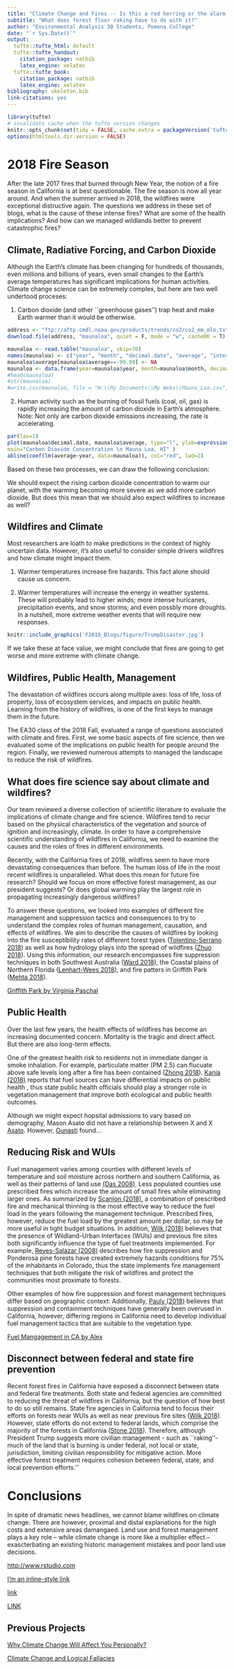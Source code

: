```yaml
---
title: "Climate Change and Fires -- Is this a red herring or the alarm alarmists have been warning about?"
subtitle: "What does forest floor raking have to do with it?"
author: "Environmental Analysis 30 Students, Pomona College"
date: "`r Sys.Date()`"
output:
  tufte::tufte_html: default
  tufte::tufte_handout:
    citation_package: natbib
    latex_engine: xelatex
  tufte::tufte_book:
    citation_package: natbib
    latex_engine: xelatex
bibliography: skeleton.bib
link-citations: yes
---
```


```r
library(tufte)
# invalidate cache when the tufte version changes
knitr::opts_chunk$set(tidy = FALSE, cache.extra = packageVersion('tufte'))
options(htmltools.dir.version = FALSE)
```
# 2018 Fire Season

After the late 2017 fires that burned through New Year, the notion of a fire season in California is at best questionable. The fire season is now all year around. And when the summer arrived in 2018, the wildfires were exceptional distructive again. The questions we address in these set of blogs, what is the cause of these intense fires? What are some of the health implications? And how can we managed wildlands better to prevent catastrophic fires?

## Climate, Radiative Forcing, and Carbon Dioxide

Although the Earth's climate has been changing for hundreds of thousands, even millions and billions of years, even small changes to the Earth's average temperatures has significant implications for human activities. Climate change science can be extremely complex, but here are two well undertood proceses: 

1) Carbon dioxide (and other ``greenhouse gases'') trap heat and make Earth warmer than it would be otherwise.

```r
address <- "ftp://aftp.cmdl.noaa.gov/products/trends/co2/co2_mm_mlo.txt"
download.file(address, "maunaloa", quiet = F, mode = "w", cacheOK = T)

maunaloa <- read.table("maunaloa", skip=70)
names(maunaloa) <- c("year", "month", "decimal.date", "average", "interpolated", "trend", "days")
maunaloa$average[maunaloa$average==-99.99] <- NA
maunaloa <- data.frame(year=maunaloa$year, month=maunaloa$month, decimal.date=maunaloa$decimal.date, average=maunaloa$average)
#head(maunaloa)
#str(maunaloa)
#write.csv(maunaloa, file = "H:\\My Documents\\My Webs\\Mauna_Loa.csv", eol = "\n", row.names = F)
```

2) Human activity such as the burning of fossil fuels (coal, oil, gas) is rapidly increasing the amount of carbon dioxide in Earth’s atmosphere. Note: Not only are carbon dioxide emissions increasing, the rate is accelerating. 

```r
par(las=1)
plot(maunaloa$decimal.date, maunaloa$average, type="l", ylab=expression(CO[2]*~ "(ppm)"), xlab="Year", 
main="Carbon Dioxide Concentration \n Mauna Loa, HI" )
abline(coef(lm(average~year, data=maunaloa)), col="red", lwd=2)
```

Based on these two processes, we can draw the following conclusion:

We should expect the rising carbon dioxide concentration to warm our planet, with the warming becoming more severe as we add more carbon dioxide. But does this mean that we should also expect wildfires to increase as well?

## Wildfires and Climate

Most researchers are loath to make predictions in the context of highly uncertain data. However, it's also useful to consider simple drivers wildfires and how climate might impact them. 

1. Warmer temperatures increase fire hazards. This fact alone should cause us concern. 

2. Warmer temperatures will increase the energy in weather systems. These will probably lead to higher winds; more intense huricanes, precipitation events, and snow storms; and even possbly more droughts. In a nutshell, more extreme weather events that will require new responses. 

```r
knitr::include_graphics('F2018_Blogs/figure/TrumpDisaster.jpg')
```


If we take these at face value, we might conclude that fires are going to get worse and more extreme with climate change.

## Wildfires, Public Health, Management

The devastation of wildfires occurs along multiple axes: loss of life, loss of property, loss of ecosystem services, and impacts on public health. Learning from the history of wildfires, is one of the first keys to manage them in the future. 

The EA30 class of the 2018 Fall, evaluated a range of questions associated with climate and fires. First, we some basic aspects of fire science, then we evaluated some of the implications on public health for people around the region. Finally, we reviewed numerous attempts to managed the landscape to reduce the risk of wildfires. 

## What does fire science say about climate and wildfires?

Our team reviewed a diverse collection of scientific literature to evaluate the implications of climate change and fire science. Wildfires tend to recur based on the physical characteristics of the vegetation and source of ignition and increasingly, climate. In order to have a comprehensive scientific understanding of wildfires in California, we need to examine the causes and the roles of fires in different environments. 

Recently, with the California fires of 2018, wildfires seem to have more devastating consequences than before. The human loss of life in the most recent wildfires is unparalleled. What does this mean for future fire research? Should we focus on more effective forest management, as our president suggests? Or does global warming play the largest role in propagating increasingly dangerous wildfires? 

To answer these questions, we looked into examples of different fire management and suppression tactics and consequences to try to understand the complex roles of human management, causation, and effects of wildfires. We aim to describe the causes of wildfires by looking into the fire susceptibility rates of different forest types ([Tolentino-Serrano 2018](F2018_Blogs/Tolentino.html)) as well as how hydrology plays into the spread of wildfires ([Zhuo 2018](F2018_Blogs/Zhou.html)).  Using this information, our research encompasses fire suppression techniques in both Southwest Australia ([Ward 2018](F2018_Blogs/Ward.html)), the Coastal plains of Northern Florida ([Lenhart-Wees 2018](F2018_Blogs/Lenhart-Wees.html)), and fire patters in Griffith Park ([Mehta 2018](F2018_Blogs/Mehta.html)).

[Griffith Park by Virginia Paschal](F2018_Blogs/Paschal.html)


## Public Health

Over the last few years, the health effects of wildfires has become an increasing documented concern. Mortality is the tragic and direct affect.  But there are also long-term effects. 

One of the greatest health risk to residents not in immediate danger is smoke inhalation. For example, particulate matter (PM 2.5) can flucuate above safe levels long after a fire has been contained ([Zhong 2018](F2018_Blogs/Zhong/Zhong.html)). [Kania (2018)](F2018_Blogs/Kania.html) reports that fuel sources can have differential impacts on public health , thus state public health officials should play a stronger role in vegetation management that improve both ecological and public health outcomes. 

Although we might expect hopsital admissions to vary based on demography, Mason Asato did not have a relationship between X and X [Asato](F2018_Blogs/Asato/Asato.html). However, [Gunasti](F2018_Blogs/Gunasti/Gunasti.html) found...

## Reducing Risk and WUIs

Fuel management varies among counties with different levels of temperature and soil moisture across northern and southern California, as well as their patterns of land use [(Das 2008)](F2018_Blogs/Das.html). Less populated counties use prescribed fires which increase the amount of small fires while eliminating larger ones. As summarized by [Scanlon (2018)](F2018_Blogs/Scanlon.html), a combination of prescribed fire and mechanical thinning is the most effective way to reduce the fuel load in the years following the management technique. Prescribed fires, however, reduce the fuel load by the greatest amount per dollar, so may be more useful in tight budget situations. In addition, [Wilk (2018)](F2018_Blogs/Wilk.html) believes that the presence of Wildland-Urban Interfaces (WUIs) and previous fire sites both significantly influence the type of fuel treatments implemented. For example, [Reyes-Salazar (2008)](F2018_Blogs/Reyes.html) describes how fire suppression and Ponderosa pine forests have created extremely hazards conditions for 75% of the inhabitants in Colorado, thus the state implements fire management techniques that both mitigate the risk of wildfires and protect the communities most proximate to forests.

Other examples of how fire suppression and forest management techniques differ based on geographic context:
Additionally, [Pauly (2018)](F2018_Blogs/Pauley.html)
believes that suppression and containment techniques have generally been overused in California, however, differing regions in California need to develop individual fuel management tactics that are suitable to the vegetation type. 


[Fuel Mangagement in CA by Alex](F2018_Blogs/Dykens-Hodapp.html)



## Disconnect between federal and state fire prevention

Recent forest fires in California have exposed a disconnect between state and federal fire treatments.  Both state and federal agencies are committed to reducing the threat of wildfires in California, but the question of how best to do so still remains. State fire agencies in California tend to focus their efforts on forests near WUIs as well as near previous fire sites ([Wilk 2018](F2018_Blogs/Wilk.html)). However, state efforts do not extend to federal lands, which comprise the majority of the forests in California ([Stone 2018](F2018_Blogs/Stone.html)). Therefore, although President Trump suggests more civilian management - such as ``raking''-much of the land that is burning is under federal, not local or state, jurisdiction, limiting civilian responsibility for mitigative action. More effective forest treatment requires cohesion between federal, state, and local prevention efforts.''

# Conclusions

In spite of dramatic news headlines, we cannot blame wildfires on climate change. There are however, proximal and distal explanations for the high costs and extensive areas damangaed. Land use and forest management plays a key role -- while climate change is more like a multiplier effect -- exascterbating an existing historic management mistakes and poor land use decisions. 

<http://www.rstudio.com>

[I'm an inline-style link](https://www.google.com)


[link](https://www.rstudio.com)

[LINK](https://www.google.com/maps/d/u/0/viewer?mid=1iamjtnoH46clRmWGmxgovE_mn_TLmMRE&ll=32.7729929989254%2C-117.0564055829168&z=11)

## Previous Projects

[Why Climate Change Will Affect You Personally?](Index_2017F.html)

[Climate Change and Logical Fallacies](Index_2017S.html)

